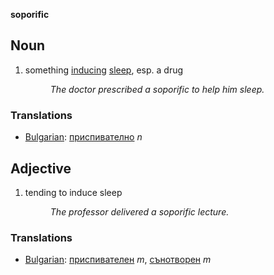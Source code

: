 '''soporific'''
==Noun==
# something [[induce|inducing]] [[sleep]], esp. a drug
#: ''The doctor prescribed a soporific to help him sleep.''

===Translations===

*[[Bulgarian]]: [[приспивателно]] ''n''

==Adjective==
# tending to induce sleep
#: ''The professor delivered a soporific lecture.''

===Translations===

*[[Bulgarian]]: [[приспивателен]] ''m'', [[сънотворен]] ''m''